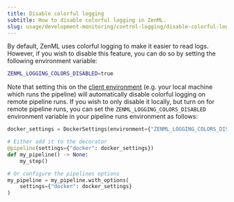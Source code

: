 ---
title: Disable colorful logging
subtitle: How to disable colorful logging in ZenML.
slug: usage/development-monitoring/control-logging/disable-colorful-logging
---


By default, ZenML uses colorful logging to make it easier to read logs. However, if you wish to disable this feature, you can do so by setting the following environment variable:

```bash
ZENML_LOGGING_COLORS_DISABLED=true
```

Note that setting this on the [client environment](/usage/project-setup/configure-python-environments#client-environment-or-the-runner-environment) (e.g. your local machine which runs the pipeline) will automatically disable colorful logging on remote pipeline runs. If you wish to only disable it locally, but turn on for remote pipeline runs, you can set the `ZENML_LOGGING_COLORS_DISABLED` environment variable in your pipeline runs environment as follows:

```py
docker_settings = DockerSettings(environment={"ZENML_LOGGING_COLORS_DISABLED": "false"})

# Either add it to the decorator
@pipeline(settings={"docker": docker_settings})
def my_pipeline() -> None:
    my_step()

# Or configure the pipelines options
my_pipeline = my_pipeline.with_options(
    settings={"docker": docker_settings}
)
```

